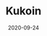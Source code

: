 ---
title: Kukoin
status: publish
date: 2020-09-24
slug: A short description for this item
website: https://trade.kucoin.com/IOTX-BTC
twitter:
logo:
featured_img: https://wp.gcap1.iotex.io/wp-content/uploads/2020/09/kucoin.png
telegram:
---